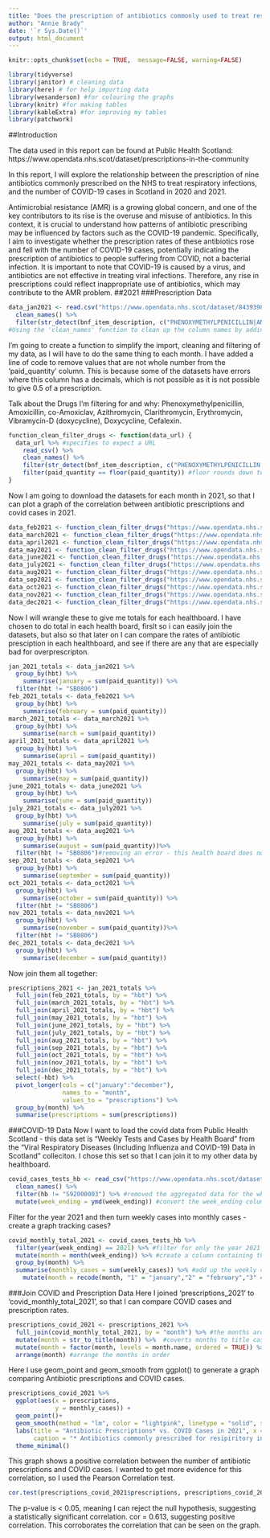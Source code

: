 ```yaml
---
title: "Does the prescription of antibiotics commonly used to treat respiratory infections correlate with the number of COVID-19 cases?"
author: "Annie Brady"
date: '`r Sys.Date()`'
output: html_document
---
```


```r
knitr::opts_chunk$set(echo = TRUE,  message=FALSE, warning=FALSE)
```

```r
library(tidyverse)
library(janitor) # cleaning data
library(here) # for help importing data
library(wesanderson) #for colouring the graphs
library(knitr) #for making tables
library(kableExtra) #for improving my tables
library(patchwork)
```
##Introduction

The data used in this report can be found at Public Health Scotland:
https://www.opendata.nhs.scot/dataset/prescriptions-in-the-community

In this report, I will explore the relationship between the prescription of nine antibiotics commonly prescribed on the NHS to treat respiratory infections, and the number of COVID-19 cases in Scotland in 2020 and 2021.

Antimicrobial resistance (AMR) is a growing global concern, and one of the key contributors to its rise is the overuse and misuse of antibiotics. In this context, it is crucial to understand how patterns of antibiotic prescribing may be influenced by factors such as the COVID-19 pandemic. Specifically, I aim to investigate whether the prescription rates of these antibiotics rose and fell with the number of COVID-19 cases, potentially indicating the prescription of antibiotics to people suffering from COVID, not a bacterial infection. It is important to note that COVID-19 is caused by a virus, and antibiotics are not effective in treating viral infections. Therefore, any rise in prescriptions could reflect inappropriate use of antibiotics, which may contribute to the AMR problem.
##2021
###Prescription Data
```r
data_jan2021 <- read.csv("https://www.opendata.nhs.scot/dataset/84393984-14e9-4b0d-a797-b288db64d088/resource/6caa7144-f0e4-4ab0-b9e4-8fa10c8edf1c/download/pitc202301.csv") %>% 
  clean_names() %>% 
  filter(str_detect(bnf_item_description, c("PHENOXYMETHYLPENICILLIN|AMOXICILLIN| CO_AMOXICLAV|AZITHROMYCIN|CLARITHROMYCIN|ERYTHROMYCIN|VIBRAMYCIN|DOXYCYCLINE|CEFALEXIN")))
#Using the 'clean_names' function to clean up the column names by adding underscores and making them all lowercase. I then use the 'str_detect' command to filter for any rows containing the above drug names in the column "bnf_item_description".
```
I'm going to create a function to simplify the import, cleaning and filtering of my data, as I will have to do the same thing to each month. I have added a line of code to remove values that are not whole number from the 'paid_quantity' column. This is because some of the datasets have errors where this column has a decimals, which is not possible as it is not possible to give 0.5 of a prescription.

Talk about the Drugs I'm filtering for and why: Phenoxymethylpenicillin, Amoxicillin, co-Amoxiclav, Azithromycin, Clarithromycin, Erythromycin, Vibramycin-D (doxycycline), Doxycycline, Cefalexin.
```r
function_clean_filter_drugs <- function(data_url) {
  data_url %>% #specifies to expect a URL
    read_csv() %>% 
    clean_names() %>% 
    filter(str_detect(bnf_item_description, c("PHENOXYMETHYLPENICILLIN|AMOXICILLIN| CO_AMOXICLAV|AZITHROMYCIN|CLARITHROMYCIN|ERYTHROMYCIN|VIBRAMYCIN|DOXYCYCLINE|CEFALEXIN"))) %>% 
    filter(paid_quantity == floor(paid_quantity)) #floor rounds down to the nearest whole number, so this line filters for values in 'paid_quantity' that have no decimals.
}
```
Now I am going to download the datasets for each month in 2021, so that I can plot a graph of the correlation between antibiotic prescriptions and covid cases in 2021.
```r
data_feb2021 <- function_clean_filter_drugs("https://www.opendata.nhs.scot/dataset/84393984-14e9-4b0d-a797-b288db64d088/resource/3f5c55ac-1bcd-4c57-a7b6-12911f15239c/download/pitc202102.csv")
data_march2021 <- function_clean_filter_drugs("https://www.opendata.nhs.scot/dataset/84393984-14e9-4b0d-a797-b288db64d088/resource/df6fc708-5c50-4d57-a5c4-faa19a92c227/download/pitc202103.csv")
data_april2021 <- function_clean_filter_drugs("https://www.opendata.nhs.scot/dataset/84393984-14e9-4b0d-a797-b288db64d088/resource/51b7ad3f-6d52-4165-94f4-92e322656c85/download/pitc202104.csv")
data_may2021 <- function_clean_filter_drugs("https://www.opendata.nhs.scot/dataset/84393984-14e9-4b0d-a797-b288db64d088/resource/167ffab7-a168-43d1-90c4-118aa955edfb/download/pitc202105.csv")
data_june2021 <- function_clean_filter_drugs("https://www.opendata.nhs.scot/dataset/84393984-14e9-4b0d-a797-b288db64d088/resource/05159d26-f504-47ce-9d33-29b739e666ea/download/pitc202106.csv")
data_july2021 <- function_clean_filter_drugs("https://www.opendata.nhs.scot/dataset/84393984-14e9-4b0d-a797-b288db64d088/resource/5c1cd207-1958-4105-923f-ab60983d3f90/download/pitc202107.csv")
data_aug2021 <- function_clean_filter_drugs("https://www.opendata.nhs.scot/dataset/84393984-14e9-4b0d-a797-b288db64d088/resource/6cdae245-0423-4e6f-9e1c-dc9e129df3aa/download/pitc202108.csv")
data_sep2021 <- function_clean_filter_drugs("https://www.opendata.nhs.scot/dataset/84393984-14e9-4b0d-a797-b288db64d088/resource/d7d1ada5-2763-4698-bf39-7bdb06f67377/download/pitc202109.csv")
data_oct2021 <- function_clean_filter_drugs("https://www.opendata.nhs.scot/dataset/84393984-14e9-4b0d-a797-b288db64d088/resource/35cbc6b1-3462-4563-88ba-d57c03782534/download/pitc202110.csv")
data_nov2021 <- function_clean_filter_drugs("https://www.opendata.nhs.scot/dataset/84393984-14e9-4b0d-a797-b288db64d088/resource/6ba23bd1-f53b-4946-bc79-00633239d08f/download/pitc202111.csv")
data_dec2021 <- function_clean_filter_drugs("https://www.opendata.nhs.scot/dataset/84393984-14e9-4b0d-a797-b288db64d088/resource/ad9e7b46-47fb-4d42-baad-f8e98e8f5936/download/pitc202112.csv")
```
Now I will wrangle these to give me totals for each healthboard. I have chosen to do total in each health board, firslt so i can easily join the datasets, but also so that later on I can compare the rates of antibiotic presciption in each healthboard, and see if there are any that are especially bad for overprescripton.
```r
jan_2021_totals <- data_jan2021 %>% 
  group_by(hbt) %>% 
    summarise(january = sum(paid_quantity)) %>% 
  filter(hbt != "SB0806")
feb_2021_totals <- data_feb2021 %>% 
  group_by(hbt) %>% 
    summarise(february = sum(paid_quantity))
march_2021_totals <- data_march2021 %>% 
  group_by(hbt) %>% 
    summarise(march = sum(paid_quantity))
april_2021_totals <- data_april2021 %>% 
  group_by(hbt) %>% 
    summarise(april = sum(paid_quantity))
may_2021_totals <- data_may2021 %>% 
  group_by(hbt) %>% 
    summarise(may = sum(paid_quantity))
june_2021_totals <- data_june2021 %>% 
  group_by(hbt) %>% 
    summarise(june = sum(paid_quantity))
july_2021_totals <- data_july2021 %>% 
  group_by(hbt) %>% 
    summarise(july = sum(paid_quantity))
aug_2021_totals <- data_aug2021 %>% 
  group_by(hbt) %>% 
    summarise(august = sum(paid_quantity))%>%  
  filter(hbt != "SB0806")#removing an error - this health board does not exist
sep_2021_totals <- data_sep2021 %>% 
  group_by(hbt) %>% 
    summarise(september = sum(paid_quantity))
oct_2021_totals <- data_oct2021 %>% 
  group_by(hbt) %>% 
    summarise(october = sum(paid_quantity)) %>%  
  filter(hbt != "SB0806") 
nov_2021_totals <- data_nov2021 %>% 
  group_by(hbt) %>% 
    summarise(november = sum(paid_quantity))%>%  
  filter(hbt != "SB0806")
dec_2021_totals <- data_dec2021 %>% 
  group_by(hbt) %>% 
    summarise(december = sum(paid_quantity))
```
Now join them all together:
```r
prescriptions_2021 <- jan_2021_totals %>% 
  full_join(feb_2021_totals, by = "hbt") %>% 
  full_join(march_2021_totals, by = "hbt") %>% 
  full_join(april_2021_totals, by = "hbt") %>% 
  full_join(may_2021_totals, by = "hbt") %>% 
  full_join(june_2021_totals, by = "hbt") %>% 
  full_join(july_2021_totals, by = "hbt") %>% 
  full_join(aug_2021_totals, by = "hbt") %>% 
  full_join(sep_2021_totals, by = "hbt") %>% 
  full_join(oct_2021_totals, by = "hbt") %>% 
  full_join(nov_2021_totals, by = "hbt") %>% 
  full_join(dec_2021_totals, by = "hbt") %>% 
  select(-hbt) %>% 
  pivot_longer(cols = c("january":"december"),
               names_to = "month",
               values_to = "prescriptions") %>% 
  group_by(month) %>% 
  summarise(prescriptions = sum(prescriptions))
```
###COVID-19 Data
Now I want to load the covid data from Public Health Scotland - this data set is "Weekly Tests and Cases by Health Board" from the "Viral Respiratory Diseases (Including Influenza and COVID-19) Data in Scotland" colleciton. I chose this set so that I can join it to my other data by healthboard.
```r
covid_cases_tests_hb <- read_csv("https://www.opendata.nhs.scot/dataset/49dc2d88-1cb0-4420-a5ea-d1bbada62fb2/resource/2803acc8-8ec3-4c4a-81a5-f10952bf66f4/download/weekly_tests_cases_hb_20241030.csv") %>% 
  clean_names() %>% 
  filter(hb != "S92000003") %>% #removed the aggregated data for the whole of Scotland
  mutate(week_ending = ymd(week_ending)) #convert the week_ending column from dbl to date for easier analysis.
```
Filter for the year 2021 and then turn weekly cases into monthly cases - create a graph tracking cases?
```r
covid_monthly_total_2021 <- covid_cases_tests_hb %>% 
  filter(year(week_ending) == 2021) %>% #filter for only the year 2021
  mutate(month = month(week_ending)) %>% #create a column containing the month so that group_by can be applied 
  group_by(month) %>% 
  summarise(monthly_cases = sum(weekly_cases)) %>% #add up the weekly cases, presenting total per month.
    mutate(month = recode(month, "1" = "january","2" = "february","3" = "march","4" = "april","5" = "may","6" = "june","7" = "july","8" = "august", "9" = "september","10" = "october","11" = "november","12" = "december"))
```
###Join COVID and Prescription Data
Here I joined 'prescriptions_2021' to 'covid_monthly_total_2021', so that I can compare COVID cases and prescription rates.
```r
prescriptions_covid_2021 <- prescriptions_2021 %>%
  full_join(covid_monthly_total_2021, by = "month") %>% #the months are lowercase and out of order, so this needs fixing.
  mutate(month = str_to_title(month)) %>%  #coverts months to title case, so that month.name can be applied.
  mutate(month = factor(month, levels = month.name, ordered = TRUE)) %>% #this coverts the month column to factors with sepcified levels. month.name is a built in character vector that contains the names of the months in order.
  arrange(month) #arrange the months in order
```
Here I use geom_point and geom_smooth from ggplot() to generate a graph comparing Antibiotic prescriptions and COVID cases.
```r
prescriptions_covid_2021 %>% 
  ggplot(aes(x = prescriptions,
             y = monthly_cases)) +
  geom_point()+
  geom_smooth(method = "lm", color = "lightpink", linetype = "solid", size = 1) + #method = lm instructs geom_smooth to use linear regression to make a line that represents the relationship between x and y.
  labs(title = "Antibiotic Prescriptions* vs. COVID Cases in 2021", x = "Number of Prescriptions", y = "COVID Cases",
       caption = "* Antibiotics commonly prescribed for resipiritory infections") +
  theme_minimal()
```
This graph shows a positive correlation between the number of antibiotic prescriptions and COVID cases. I wanted to get more evidence for this correlation, so I used the Pearson Correlation test.
```r
cor.test(prescriptions_covid_2021$prescriptions, prescriptions_covid_2021$monthly_cases, method = "pearson")
```
The p-value is < 0.05, meaning I can reject the null hypothesis, suggesting a statistically significant correlation. cor = 0.613, suggesting positive correlation. This corroborates the correlation that can be seen on the graph.